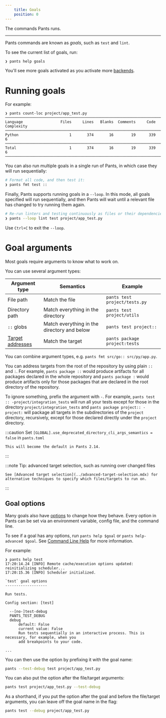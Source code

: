 ```yaml
---
    title: Goals
    position: 0
---
```


The commands Pants runs.

---

Pants commands are known as _goals_, such as `test` and `lint`.

To see the current list of goals, run:

```bash
❯ pants help goals
```

You'll see more goals activated as you activate more [backends](./backends.mdx).

# Running goals

For example:

```
❯ pants count-loc project/app_test.py
───────────────────────────────────────────────────────────────────────────────
Language                 Files     Lines   Blanks  Comments     Code Complexity
───────────────────────────────────────────────────────────────────────────────
Python                       1       374       16        19      339          6
───────────────────────────────────────────────────────────────────────────────
Total                        1       374       16        19      339          6
───────────────────────────────────────────────────────────────────────────────
```

You can also run multiple goals in a single run of Pants, in which case they will run sequentially:

```bash
# Format all code, and then test it:
❯ pants fmt test ::
```

Finally, Pants supports running goals in a `--loop`. In this mode, all goals specified will run sequentially, and then Pants will wait until a relevant file has changed to try running them again.

```bash
# Re-run linters and testing continuously as files or their dependencies change:
❯ pants --loop lint test project/app_test.py
```

Use `Ctrl+C` to exit the `--loop`.

# Goal arguments

Most goals require arguments to know what to work on.

You can use several argument types:

| Argument type                                     | Semantics                                   | Example                       |
| ------------------------------------------------- | ------------------------------------------- | ----------------------------- |
| File path                                         | Match the file                              | `pants test project/tests.py` |
| Directory path                                    | Match everything in the directory           | `pants test project/utils`    |
| `::` globs                                        | Match everything in the directory and below | `pants test project::`        |
| [Target addresses](./targets-and-build-files.mdx) | Match the target                            | `pants package project:tests` |

You can combine argument types, e.g. `pants fmt src/go:: src/py/app.py`.

You can address targets from the root of the repository by using plain `::` and `:`. For example, `pants package ::` would produce artifacts for all packages declared in the whole repository and `pants package :` would produce artifacts only for those packages that are declared in the root directory of the repository.

To ignore something, prefix the argument with `-`. For example, `pants test :: -project/integration_tests` will run all your tests except for those in the directory `project/integration_tests` and `pants package project:: -project:` will package all targets in the subdirectories of the `project` directory, recursively, except for those declared directly under the `project` directory.

:::caution Set `[GLOBAL].use_deprecated_directory_cli_args_semantics = false` in `pants.toml`

    This will become the default in Pants 2.14.

:::

:::note Tip: advanced target selection, such as running over changed files

    See [Advanced target selection](../advanced-target-selection.mdx) for alternative techniques to specify which files/targets to run on.

:::

## Goal options

Many goals also have [options](./options.mdx) to change how they behave. Every option in Pants can be set via an environment variable, config file, and the command line.

To see if a goal has any options, run `pants help $goal` or `pants help-advanced $goal`. See [Command Line Help](../../getting-help/getting-help.mdx) for more information.

For example:

```
❯ pants help test
17:20:14.24 [INFO] Remote cache/execution options updated: reinitializing scheduler...
17:20:15.36 [INFO] Scheduler initialized.

`test` goal options
-------------------

Run tests.

Config section: [test]

  --[no-]test-debug
  PANTS_TEST_DEBUG
  debug
      default: False
      current value: False
      Run tests sequentially in an interactive process. This is necessary, for example, when you
      add breakpoints to your code.

...
```

You can then use the option by prefixing it with the goal name:

```bash
pants --test-debug test project/app_test.py
```

You can also put the option after the file/target arguments:

```bash
pants test project/app_test.py --test-debug
```

As a shorthand, if you put the option after the goal and before the file/target arguments, you can leave off the goal name in the flag:

```bash
pants test --debug project/app_test.py
```
